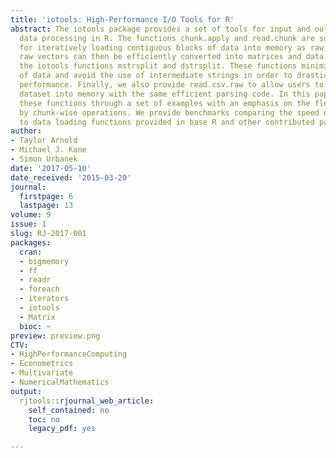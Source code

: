 ```yaml
---
title: 'iotools: High-Performance I/O Tools for R'
abstract: The iotools package provides a set of tools for input and output intensive
  data processing in R. The functions chunk.apply and read.chunk are supplied to allow
  for iteratively loading contiguous blocks of data into memory as raw vectors. These
  raw vectors can then be efficiently converted into matrices and data frames with
  the iotools functions mstrsplit and dstrsplit. These functions minimize copying
  of data and avoid the use of intermediate strings in order to drastically improve
  performance. Finally, we also provide read.csv.raw to allow users to read an entire
  dataset into memory with the same efficient parsing code. In this paper, we present
  these functions through a set of examples with an emphasis on the flexibility provided
  by chunk-wise operations. We provide benchmarks comparing the speed of read.csv.raw
  to data loading functions provided in base R and other contributed packages.
author:
- Taylor Arnold
- Michael J. Kane
- Simon Urbanek
date: '2017-05-10'
date_received: '2015-03-20'
journal:
  firstpage: 6
  lastpage: 13
volume: 9
issue: 1
slug: RJ-2017-001
packages:
  cran:
  - bigmemory
  - ff
  - readr
  - foreach
  - iterators
  - iotools
  - Matrix
  bioc: ~
preview: preview.png
CTV:
- HighPerformanceComputing
- Econometrics
- Multivariate
- NumericalMathematics
output:
  rjtools::rjournal_web_article:
    self_contained: no
    toc: no
    legacy_pdf: yes

---
```

